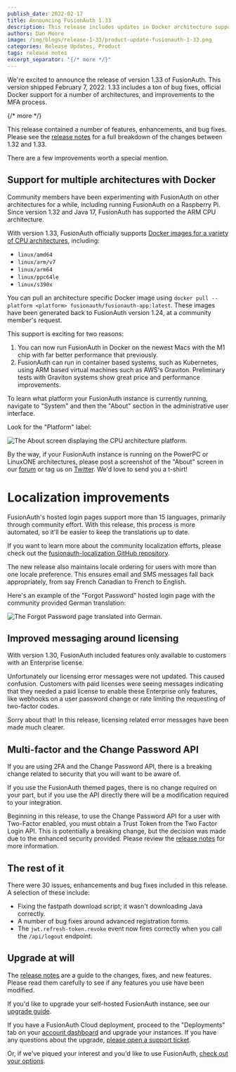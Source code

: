 ```yaml
---
publish_date: 2022-02-17 
title: Announcing FusionAuth 1.33
description: This release includes updates in Docker architecture support, improved localization and more.
authors: Dan Moore
image: /img/blogs/release-1-33/product-update-fusionauth-1-33.png
categories: Release Updates, Product
tags: release notes
excerpt_separator: "{/* more */}"
---
```


We're excited to announce the release of version 1.33 of FusionAuth. This version shipped February 7, 2022. 1.33 includes a ton of bug fixes, official Docker support for a number of architectures, and improvements to the MFA process.

{/* more */}

This release contained a number of features, enhancements, and bug fixes. Please see the [release notes](/docs/release-notes/#version-1-33-0) for a full breakdown of the changes between 1.32 and 1.33. 

There are a few improvements worth a special mention.

## Support for multiple architectures with Docker

Community members have been experimenting with FusionAuth on other architectures for a while, including running FusionAuth on a Raspberry Pi. Since version 1.32 and Java 17, FusionAuth has supported the ARM CPU architecture. 

With version 1.33, FusionAuth officially supports [Docker images for a variety of CPU architectures](https://hub.docker.com/r/fusionauth/fusionauth-app/tags), including:

* `linux/amd64`
* `linux/arm/v7`
* `linux/arm64`
* `linux/ppc64le`
* `linux/s390x`

You can pull an architecture specific Docker image using `docker pull --platform <platform> fusionauth/fusionauth-app:latest`. These images have been generated back to FusionAuth version 1.24, at a community member's request.

This support is exciting for two reasons:

1. You can now run FusionAuth in Docker on the newest Macs with the M1 chip with far better performance that previously.
2. FusionAuth can run in container based systems, such as Kubernetes, using ARM based virtual machines such as AWS's Graviton. Preliminary tests with Graviton systems show great price and performance improvements.

To learn what platform your FusionAuth instance is currently running, navigate to "System" and then the "About" section in the administrative user interface.

Look for the "Platform" label:

![The About screen displaying the CPU architecture platform.](/img/blogs/release-1-33/about-screen.png)

By the way, if your FusionAuth instance is running on the PowerPC or LinuxONE architectures, please post a screenshot of the "About" screen in our [forum](/community/forum/) or tag us on [Twitter](https://twitter.com/fusionauth). We'd love to send you a t-shirt!

# Localization improvements

FusionAuth's hosted login pages support more than 15 languages, primarily through community effort. With this release, this process is more automated, so it'll be easier to keep the translations up to date.

If you want to learn more about the community localization efforts, please check out the [fusionauth-localization GitHub repository](https://github.com/FusionAuth/fusionauth-localization).

The new release also maintains locale ordering for users with more than one locale preference. This ensures email and SMS messages fall back appropriately, from say French Canadian to French to English.

Here's an example of the "Forgot Password" hosted login page with the community provided German translation:

![The Forgot Password page translated into German.](/img/blogs/release-1-33/forgot-password.png)

## Improved messaging around licensing

With version 1.30, FusionAuth included features only available to customers with an Enterprise license.

Unfortunately our licensing error messages were not updated. This caused confusion. Customers with paid licenses were seeing messages indicating that they needed a paid license to enable these Enterprise only features, like webhooks on a user password change or rate limiting the requesting of two-factor codes.

Sorry about that! In this release, licensing related error messages have been made much clearer.

## Multi-factor and the Change Password API

If you are using 2FA and the Change Password API, there is a breaking change related to security that you will want to be aware of. 

If you use the FusionAuth themed pages, there is no change required on your part, but if you use the API directly there will be a modification required to your integration.

Beginning in this release, to use the Change Password API for a user with Two-Factor enabled, you must obtain a Trust Token from the Two Factor Login API. This is potentially a breaking change, but the decision was made due to the enhanced security provided. Please review the [release notes](/docs/release-notes/#version-1-33-0) for more information.

## The rest of it

There were 30 issues, enhancements and bug fixes included in this release. A selection of these include:

* Fixing the fastpath download script; it wasn't downloading Java correctly.
* A number of bug fixes around advanced registration forms.
* The `jwt.refresh-token.revoke` event now fires correctly when you call the `/api/logout` endpoint.

## Upgrade at will

The [release notes](/docs/release-notes/#version-1-33-0) are a guide to the changes, fixes, and new features. Please read them carefully to see if any features you use have been modified.

If you'd like to upgrade your self-hosted FusionAuth instance, see our [upgrade guide](/docs/operate/deploy/upgrade). 

If you have a FusionAuth Cloud deployment, proceed to the "Deployments" tab on your [account dashboard](https://account.fusionauth.io/account/deployment/) and upgrade your instances. If you have any questions about the upgrade, [please open a support ticket](https://account.fusionauth.io/account/support/).

Or, if we've piqued your interest and you'd like to use FusionAuth, [check out your options](/pricing).
